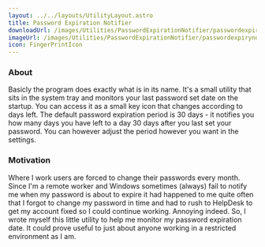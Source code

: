 ```yaml
---
layout: ../../layouts/UtilityLayout.astro
title: Password Expiration Notifier
downloadUrl: /images/Utilities/PasswordExpirationNotifier/passwordexpirynotifier.exe
imageUrl: /images/Utilities/PasswordExpirationNotifier/passwordexpirynotifier.jpg
icon: FingerPrintIcon
--- 
```


### About

Basicly the program does exactly what is in its name.
It's a small utility that sits in the system tray and monitors your last password set date on the startup. 
You can access it as a small key icon that changes according to days left. 
The default password expiration period is 30 days - it notifies you how many days you have left to a day 30 days after you last set your password. 
You can however adjust the period however you want in the settings.

### Motivation

Where I work users are forced to change their passwords every month. Since I'm a remote worker and Windows sometimes (always) fail to notify me when my password is about to expire it had happened to me quite often that I forgot to change my password in time and had to rush to HelpDesk to get my account fixed so I could continue working. 
Annoying indeed. 
So, I wrote myself this little utility to help me monitor my password expiration date. 
It could prove useful to just about anyone working in a restricted environment as I am.
